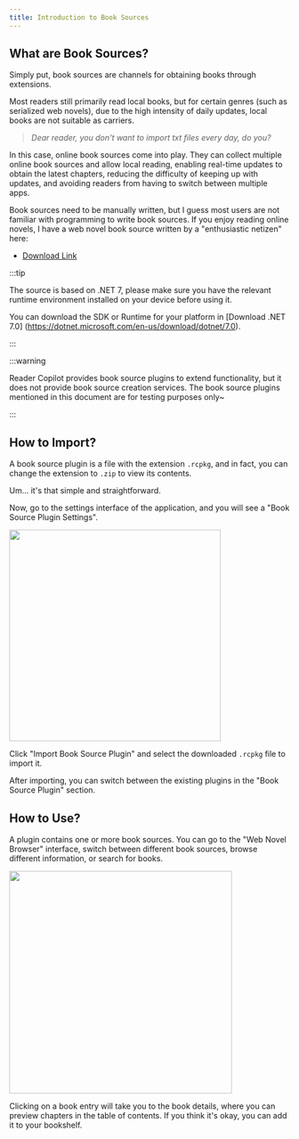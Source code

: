 ```yaml
---
title: Introduction to Book Sources
---
```



## What are Book Sources?

Simply put, book sources are channels for obtaining books through extensions.

Most readers still primarily read local books, but for certain genres (such as serialized web novels), due to the high intensity of daily updates, local books are not suitable as carriers.

> *Dear reader, you don't want to import txt files every day, do you?*

In this case, online book sources come into play. They can collect multiple online book sources and allow local reading, enabling real-time updates to obtain the latest chapters, reducing the difficulty of keeping up with updates, and avoiding readers from having to switch between multiple apps.

Book sources need to be manually written, but I guess most users are not familiar with programming to write book sources. If you enjoy reading online novels, I have a web novel book source written by a "enthusiastic netizen" here:

- [Download Link](https://github.com/Richasy/ReaderCopilot.Public/releases)

:::tip

The source is based on .NET 7, please make sure you have the relevant runtime environment installed on your device before using it.

You can download the SDK or Runtime for your platform in [Download .NET 7.0] (https://dotnet.microsoft.com/en-us/download/dotnet/7.0).

:::

:::warning

Reader Copilot provides book source plugins to extend functionality, but it does not provide book source creation services. The book source plugins mentioned in this document are for testing purposes only~

:::

## How to Import?

A book source plugin is a file with the extension `.rcpkg`, and in fact, you can change the extension to `.zip` to view its contents.

Um... it's that simple and straightforward.

Now, go to the settings interface of the application, and you will see a "Book Source Plugin Settings".

<img src={pluginSetting} width="380px" />

Click "Import Book Source Plugin" and select the downloaded `.rcpkg` file to import it.

After importing, you can switch between the existing plugins in the "Book Source Plugin" section.

## How to Use?

A plugin contains one or more book sources. You can go to the "Web Novel Browser" interface, switch between different book sources, browse different information, or search for books.

<img src={explore} width="400px" />

Clicking on a book entry will take you to the book details, where you can preview chapters in the table of contents. If you think it's okay, you can add it to your bookshelf.